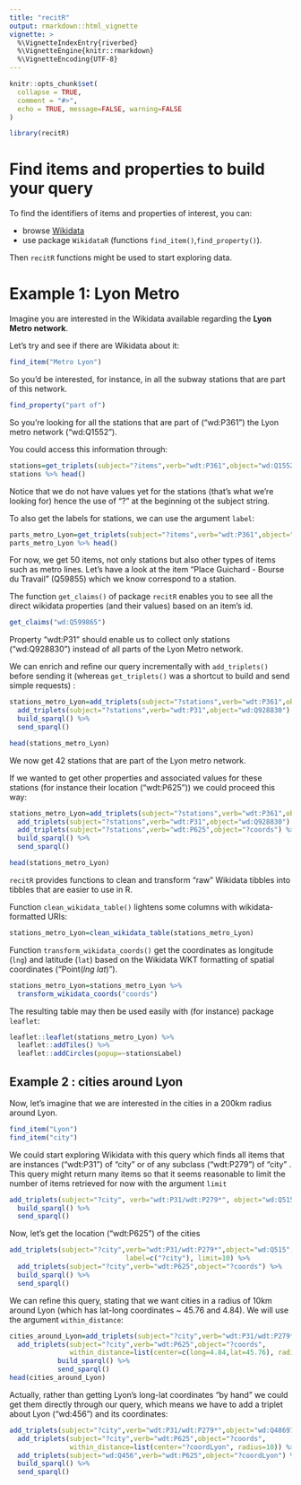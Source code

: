 ```yaml
---
title: "recitR"
output: rmarkdown::html_vignette
vignette: >
  %\VignetteIndexEntry{riverbed}
  %\VignetteEngine{knitr::rmarkdown}
  %\VignetteEncoding{UTF-8}
---
```


```r
knitr::opts_chunk$set(
  collapse = TRUE,
  comment = "#>",
  echo = TRUE, message=FALSE, warning=FALSE
)
```

```r
library(recitR)
```


# Find items and properties to build your query

To find the identifiers of items and properties of interest, you can:

- browse [Wikidata](https://www.wikidata.org/wiki/Wikidata:Main_Page) 
- use package `WikidataR` (functions `find_item()`,`find_property()`).

Then `recitR` functions might be used to start exploring data.

# Example 1: Lyon Metro

Imagine you are interested in the Wikidata available regarding the **Lyon Metro network**.

Let's try and see if there are Wikidata about it:

```r
find_item("Metro Lyon")
```

So you'd be interested, for instance, in all the subway stations that are part of this network.

```r
find_property("part of")
```

So you're looking for all the stations that are part of ("wd:P361") the Lyon metro network ("wd:Q1552").

You could access this information through:

```r
stations=get_triplets(subject="?items",verb="wdt:P361",object="wd:Q1552")
stations %>% head()
```

Notice that we do not have values yet for the stations (that's what we're looking for) hence the use of "?" at the beginning ot the subject string.

To also get the labels for stations, we can use the argument `label`:

```r
parts_metro_Lyon=get_triplets(subject="?items",verb="wdt:P361",object="wd:Q1552", label="?items")
parts_metro_Lyon %>% head()
```

For now, we get 50 items, not only stations but also other types of items such as metro lines. Let's have a look at the item "Place Guichard - Bourse du Travail" (Q59855) which we know correspond to a station.

The function `get_claims()` of package `recitR` enables you to see all the direct wikidata properties (and their values) based on an item's id. 

```r
get_claims("wd:Q599865")
```

Property "wdt:P31" should enable us to collect only stations ("wd:Q928830") instead of all parts of the Lyon Metro network.

We can enrich and refine our query incrementally with `add_triplets()` before sending it (whereas `get_triplets()` was a shortcut to build and send simple requests) :

```r
stations_metro_Lyon=add_triplets(subject="?stations",verb="wdt:P361",object="wd:Q1552", label="?stations") %>% 
  add_triplets(subject="?stations",verb="wdt:P31",object="wd:Q928830") %>% 
  build_sparql() %>% 
  send_sparql()

head(stations_metro_Lyon)
```

We now get 42 stations that are part of the Lyon metro network.

If we wanted to get other properties and associated values for these stations (for instance their location ("wdt:P625")) we could proceed this way:

```r
stations_metro_Lyon=add_triplets(subject="?stations",verb="wdt:P361",object="wd:Q1552", label="?stations") %>% 
  add_triplets(subject="?stations",verb="wdt:P31",object="wd:Q928830") %>% 
  add_triplets(subject="?stations",verb="wdt:P625",object="?coords") %>% 
  build_sparql() %>% 
  send_sparql()

head(stations_metro_Lyon)
```

`recitR` provides functions to clean and transform "raw" Wikidata tibbles into tibbles that are easier to use in R.

Function `clean_wikidata_table()` lightens some columns with wikidata-formatted URIs:

```r
stations_metro_Lyon=clean_wikidata_table(stations_metro_Lyon)
```


Function `transform_wikidata_coords()` get the coordinates as longitude (`lng`) and latitude (`lat`) based on the Wikidata WKT formatting of spatial coordinates ("Point(*lng* *lat*)").

```r
stations_metro_Lyon=stations_metro_Lyon %>% 
  transform_wikidata_coords("coords")
```

The resulting table may then be used easily with (for instance) package `leaflet`:

```r
leaflet::leaflet(stations_metro_Lyon) %>%
  leaflet::addTiles() %>%
  leaflet::addCircles(popup=~stationsLabel)
```


## Example 2 : cities around Lyon

Now, let's imagine that we are interested in the cities in a 200km radius around Lyon.

```r
find_item("Lyon")
find_item("city")
```

We could start exploring Wikidata with this query which finds all items that are instances ("wdt:P31") of "city" or of any subclass ("wdt:P279") of "city" . This query might return many items so that it seems reasonable to limit the number of items retrieved for now with the argument `limit`

```r
add_triplets(subject="?city", verb="wdt:P31/wdt:P279*", object="wd:Q515", label="?city",limit=10) %>% 
  build_sparql() %>% 
  send_sparql()
```
Now, let's get the location ("wdt:P625") of the cities

```r
add_triplets(subject="?city",verb="wdt:P31/wdt:P279*",object="wd:Q515",
                             label=c("?city"), limit=10) %>%
  add_triplets(subject="?city",verb="wdt:P625",object="?coords") %>% 
  build_sparql() %>% 
  send_sparql()
```

We can refine this query, stating that we want cities in a radius of 10km around Lyon (which has lat-long coordinates ~ 45.76 and 4.84). We will use the argument `within_distance`:


```r
cities_around_Lyon=add_triplets(subject="?city",verb="wdt:P31/wdt:P279*",object="wd:Q486972", label="?city") %>% 
  add_triplets(subject="?city",verb="wdt:P625",object="?coords",
               within_distance=list(center=c(long=4.84,lat=45.76), radius=10)) %>% 
            build_sparql() %>%
            send_sparql()
head(cities_around_Lyon)
```

Actually, rather than getting Lyon's long-lat coordinates "by hand" we could get them directly through our query, which means we have to add a triplet about Lyon ("wd:456") and its coordinates:

```r
add_triplets(subject="?city",verb="wdt:P31/wdt:P279*",object="wd:Q486972", label="?city") %>% 
  add_triplets(subject="?city",verb="wdt:P625",object="?coords",
               within_distance=list(center="?coordLyon", radius=10)) %>% 
  add_triplets(subject="wd:Q456",verb="wdt:P625",object="?coordLyon") %>% 
  build_sparql() %>% 
  send_sparql()
```


